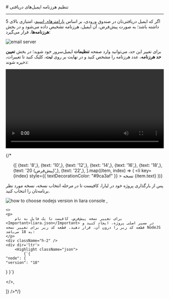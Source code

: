 

<Layout>
<Head>
<title>مستندات تنظیم هرزنامه ایمیل‌های دریافتی در ایمیل سرور - لیارا</title>
<meta property="og:title" content="مستندات خدمات رایانش ابری لیارا" />
<meta property="og:description" content="مستندات تنظیم هرزنامه ایمیل‌های دریافتی در ایمیل‌سرور"  />
<meta property="og:image" content="https://files.liara.ir/liara/logos/liara-poster.jpg" />
</Head>
# تنظیم هرزنامه ایمیل‌های دریافتی
<hr className="mb-2" />

اگر که ایمیل دریافتی‌تان در صندوق ورودی، بر اساس <a href="https://support.google.com/a/answer/2368132?hl=en" className="text-[#2196f3] ">پارامترهای اسپم</a>، امتیازی بالای 5 داشته باشد؛ به صورت پیش‌فرض، آن ایمیل، هرزنامه تشخیص داده می‌شود و در بخش **هرزنامه‌ها**، قرار می‌گیرد:
<div className="h-4" />
<img src="https://files.liara.ir/liara/docs/incoming-spams.png" alt="email server" />
<div className="h-4" />

برای تغییر این حد، می‌توانید وارد صفحه <b>تنظیمات</b> ایمیل‌سرور خود شوید؛ در بخش **تعیین حد هرزنامه**، عدد هرزنامه را مشخص کنید و در نهایت بر روی <b>ثبت</b>، کلیک کنید تا تغییرات، ذخیره شوند:
<div className="h-4" />
<video
src="https://files.liara.ir/liara/docs/set-spam-limitations.mp4"
controls="controls"
className="block w-full"
width="100%"
></video><div className="h-4" />

{/* <ul className="pr-4">
  {[
    {text: '8',},
    {text: '10',},
    {text: '12',},
    {text: '14',},
    {text: '16',},
    {text: '18',},
    {text: '20 (پیش‌فرض)',},
    {text: '22',},
  ].map((item, index) => (
    <li
      key={index}
      style={{
        textDecorationColor: "#9ca3af"
      }}
    >
        نسخه {item.text}
    </li>
  ))}
</ul>

<Section id="change-default-version" title="تغییر نسخه پیش‌فرض" />
<Tabs 
    tabs={["Liara Console", "Liara CLI"]} 
    content={[
    <>
    <p>پس از بارگذاری پروژه خود در لیارا، کافیست تا در مرحله انتخاب نسخه، نسخه مورد نظر برنامه‌تان را انتخاب کنید.</p>
    <img src="https://files.liara.ir/liara/docs/choose-nodejs-version.png" alt="how to choose nodejs version in liara console" />
    </>,

    <>
    <p>
        برای تغییر نسخه پیش‌فرض، کافیست تا یک فایل به نام <Important>liara.json</Important> در مسیر اصلی پروژه، ایجاد کنید و قطعه کد زیر را درون آن، قرار دهید. قطعه کد زیر برای تغییر نسخه NodeJS به 18 می‌باشد:
    </p>
    <div className="h-2" />
    <div dir='ltr'>
        <Highlight className="json">
            {`{
    "node": {
    "version": "18"
  }
}`}
        </Highlight>
    </div>
    <div className="h-2" />
    </>,

]} 
/>*/}

</Layout>